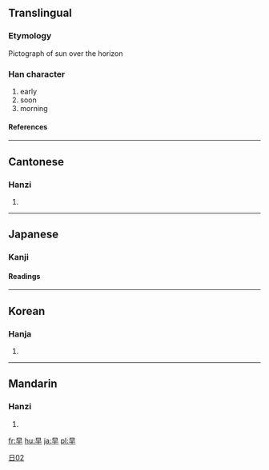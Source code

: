 ==Translingual==
{{Han stroke|[[Image:早-order.gif]]}}
===Etymology===
Pictograph of sun over the horizon 
===Han character===
{{Han char|rn=72|rad=日|as=02|sn=6|four=6040<sub>0</sub>|canj=日十 (AJ)|ids=⿱[[日]][[十]]}}
# early
# soon
# morning
====References====
{{Han ref|kx=0489.120|dkj=13742|dj=0850.090|hdz=21483.060|uh=65E9|ud=26089|bh=A6AD|bd=42669}}
----

==Cantonese==
===Hanzi===
{{yue-hanzi|jyut=|y=jou2}}
# {{defn|Cantonese}}
----
==Japanese==
===Kanji===
[[Category:Grade 1 kanji|日02]]
{{ja-kanji|grade=|rs=日02}}
====Readings====
{{ja-readings|on=[[そう]] (sō), [[さつ]] (satsu)|kun=[[はやい]] (hayai), [[はや]] (haya), [[さ]] (sa)}}
----
==Korean==
===Hanja===
{{ko-hanja|hangeul=조|eumhun=일찍|rv=jo|mr=cho|y=co}}
# {{defn|Korean}}
----
==Mandarin==
===Hanzi===
{{cmn-hanzi|pin=[[zǎo]] ([[zao3]])|wg=tsao<sup>3</sup>}}
# {{defn|Mandarin}}

[[fr:早]]
[[hu:早]]
[[ja:早]]
[[pl:早]]